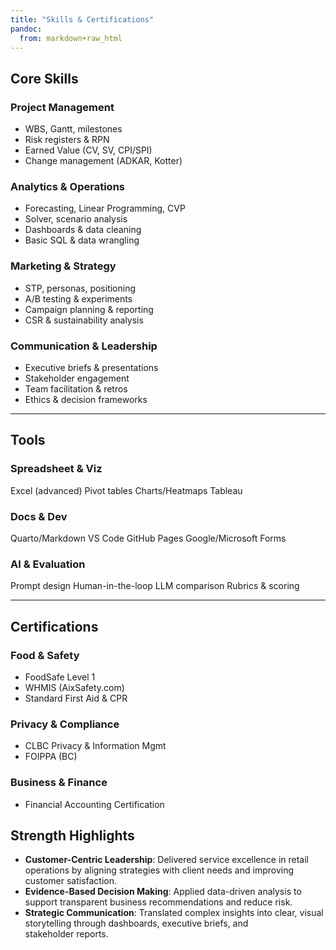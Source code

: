 ---
title: "Skills & Certifications"
pandoc:
  from: markdown+raw_html
---

## Core Skills

<div class="cards">

<div class="card card--pm">
<h3>Project Management</h3>
<ul>
  <li>WBS, Gantt, milestones</li>
  <li>Risk registers & RPN</li>
  <li>Earned Value (CV, SV, CPI/SPI)</li>
  <li>Change management (ADKAR, Kotter)</li>
</ul>
</div>

<div class="card card--ops">
<h3>Analytics & Operations</h3>
<ul>
  <li>Forecasting, Linear Programming, CVP</li>
  <li>Solver, scenario analysis</li>
  <li>Dashboards & data cleaning</li>
  <li>Basic SQL & data wrangling</li>
</ul>
</div>

<div class="card card--mkt">
<h3>Marketing & Strategy</h3>
<ul>
  <li>STP, personas, positioning</li>
  <li>A/B testing & experiments</li>
  <li>Campaign planning & reporting</li>
  <li>CSR & sustainability analysis</li>
</ul>
</div>

<div class="card card--lead">
<h3>Communication & Leadership</h3>
<ul>
  <li>Executive briefs & presentations</li>
  <li>Stakeholder engagement</li>
  <li>Team facilitation & retros</li>
  <li>Ethics & decision frameworks</li>
</ul>
</div>

</div>

---

## Tools

<div class="cards">
<div class="card card--tools-viz">
<h3>Spreadsheet & Viz</h3>
  <span class="tag">Excel (advanced)</span>
  <span class="tag">Pivot tables</span>
  <span class="tag">Charts/Heatmaps</span>
  <span class="tag">Tableau</span>
</div>

<div class="card card--tools-dev">
<h3>Docs & Dev</h3>
  <span class="tag">Quarto/Markdown</span>
  <span class="tag">VS Code</span>
  <span class="tag">GitHub Pages</span>
  <span class="tag">Google/Microsoft Forms</span>
</div>

<div class="card card--tools-ai">
<h3>AI & Evaluation</h3>
  <span class="tag">Prompt design</span>
  <span class="tag">Human-in-the-loop</span>
  <span class="tag">LLM comparison</span>
  <span class="tag">Rubrics & scoring</span>
</div>
</div>

---

## Certifications

<div class="cards">
<div class="card card--cert-safety">
<h3>Food & Safety</h3>
<ul>
  <li>FoodSafe Level 1</li>
  <li>WHMIS (AixSafety.com)</li>
  <li>Standard First Aid & CPR</li>
</ul>
</div>

<div class="card card--cert-privacy">
<h3>Privacy & Compliance</h3>
<ul>
  <li>CLBC Privacy & Information Mgmt</li>
  <li>FOIPPA (BC)</li>
</ul>
</div>

<div class="card card--cert-biz">
<h3>Business & Finance</h3>
<ul>
  <li>Financial Accounting Certification</li>
</ul>
</div>
</div>

## Strength Highlights
- **Customer-Centric Leadership**: Delivered service excellence in retail operations by aligning strategies with client needs and improving customer satisfaction.
- **Evidence-Based Decision Making**: Applied data-driven analysis to support transparent business recommendations and reduce risk.
- **Strategic Communication**: Translated complex insights into clear, visual storytelling through dashboards, executive briefs, and stakeholder reports.